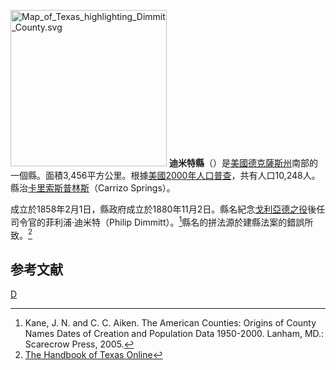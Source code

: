 {{noteTA
|T=zh-hans:迪米特县 (得克萨斯州); zh-hant:迪米特縣 (德克薩斯州); zh-tw:迪米特郡 (德克薩斯州);
|1=zh-hans:县; zh-hant:縣; zh-tw:郡
}}
[[File:Map_of_Texas_highlighting_Dimmit_County.svg|250px]]
'''迪米特縣'''（{{lang-en|Dimmit County}}）是[[美國|美國]][[德克薩斯州|德克薩斯州]]南部的一個縣。面積3,456平方公里。根據[[美國2000年人口普查|美國2000年人口普查]]，共有人口10,248人。縣治[[卡里索斯普林斯|卡里索斯普林斯]]（Carrizo Springs）。

成立於1858年2月1日，縣政府成立於1880年11月2日。縣名紀念[[戈利亞德|戈利亞德之役]]後任司令官的菲利浦·迪米特（Philip Dimmitt）。<ref>Kane, J. N. and C. C. Aiken. The American Counties: Origins of County Names Dates of Creation and Population Data 1950-2000. Lanham, MD.: Scarecrow Press, 2005.</ref>縣名的拼法源於建縣法案的錯誤所致。<ref>[http://www.tshaonline.org/handbook/online/articles/hcc08 The Handbook of Texas Online]</ref>

== 参考文献 ==
<div class="references-small">
<references />
</div>
{{texas-stub}}
{{Texas}}

[[Category:得克萨斯州行政区划|D]]